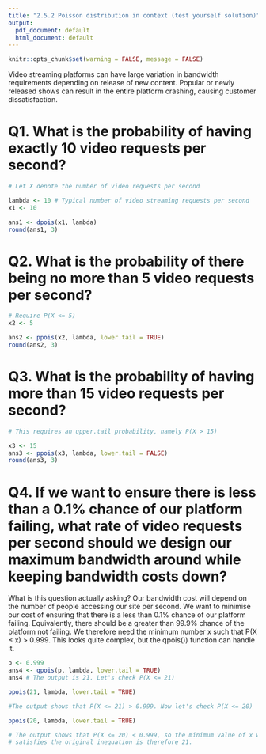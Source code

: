 ---
title: "2.5.2 Poisson distribution in context (test yourself solution)"
output:
  pdf_document: default
  html_document: default
---

```{r setup, include=FALSE}
knitr::opts_chunk$set(warning = FALSE, message = FALSE)
```

Video streaming platforms can have large variation in bandwidth requirements depending on release of new content. Popular or newly released shows can result in the entire platform crashing, causing customer dissatisfaction. 

# Q1. What is the probability of having exactly 10 video requests per second? 
```{r}
# Let X denote the number of video requests per second 

lambda <- 10 # Typical number of video streaming requests per second  
x1 <- 10  

ans1 <- dpois(x1, lambda) 
round(ans1, 3)
```

# Q2. What is the probability of there being no more than 5 video requests per second?
```{r}
# Require P(X <= 5)  
x2 <- 5 

ans2 <- ppois(x2, lambda, lower.tail = TRUE)  
round(ans2, 3)
```

# Q3. What is the probability of having more than 15 video requests per second?
```{r}
# This requires an upper.tail probability, namely P(X > 15)

x3 <- 15 
ans3 <- ppois(x3, lambda, lower.tail = FALSE) 
round(ans3, 3)
```


# Q4. If we want to ensure there is less than a 0.1% chance of our platform failing, what rate of video requests per second should we design our maximum bandwidth around while keeping bandwidth costs down?  

What is this question actually asking? Our bandwidth cost will depend on the number of people accessing our site per second. We want to minimise our cost of ensuring that there is a less than 0.1% chance of our platform failing. Equivalently, there should be a greater than 99.9% chance of the platform not failing. We therefore need the minimum number x such that P(X $\leq$ x) $>$ 0.999. This looks quite complex, but the qpois()) function can handle it. 

```{r}
p <- 0.999
ans4 <- qpois(p, lambda, lower.tail = TRUE) 
ans4 # The output is 21. Let's check P(X <= 21)

ppois(21, lambda, lower.tail = TRUE)  

#The output shows that P(X <= 21) > 0.999. Now let's check P(X <= 20) 

ppois(20, lambda, lower.tail = TRUE)  

# The output shows that P(X <= 20) < 0.999, so the minimum value of x which 
# satisfies the original inequation is therefore 21. 
```